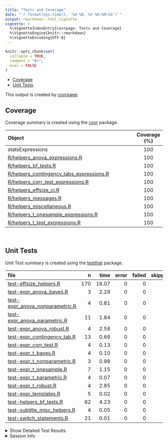 ```yaml
---
title: "Tests and Coverage"
date: "`r format(Sys.time(), '%d %B, %Y %H:%M:%S')`"
output: rmarkdown::html_vignette
vignette: >
  %\VignetteIndexEntry{covrpage: Tests and Coverage}
  %\VignetteEngine{knitr::rmarkdown}
  %\VignetteEncoding{UTF-8}
---
```

  
```r
knitr::opts_chunk$set(
  collapse = TRUE,
  comment = "#>",
  eval = FALSE
)
```

<!--- Placeholder for tests/README.md Do Not Edit--->
  - [Coverage](#coverage)
  - [Unit Tests](#unit-tests)

This output is created by
[covrpage](https://github.com/metrumresearchgroup/covrpage).

## Coverage

Coverage summary is created using the
[covr](https://github.com/r-lib/covr) package.

| Object                                                                                     | Coverage (%) |
| :----------------------------------------------------------------------------------------- | :----------: |
| statsExpressions                                                                           |     100      |
| [R/helpers\_anova\_expressions.R](https://github.com/IndrajeetPatil/statsExpressions/tree/master/R/helpers_anova_expressions.R)                        |     100      |
| [R/helpers\_bf\_tests.R](https://github.com/IndrajeetPatil/statsExpressions/tree/master/R/helpers_bf_tests.R)                                          |     100      |
| [R/helpers\_contingency\_tabs\_expressions.R](https://github.com/IndrajeetPatil/statsExpressions/tree/master/R/helpers_contingency_tabs_expressions.R) |     100      |
| [R/helpers\_corr\_test\_expressions.R](https://github.com/IndrajeetPatil/statsExpressions/tree/master/R/helpers_corr_test_expressions.R)               |     100      |
| [R/helpers\_effsize\_ci.R](https://github.com/IndrajeetPatil/statsExpressions/tree/master/R/helpers_effsize_ci.R)                                      |     100      |
| [R/helpers\_messages.R](https://github.com/IndrajeetPatil/statsExpressions/tree/master/R/helpers_messages.R)                                           |     100      |
| [R/helpers\_miscellaneous.R](https://github.com/IndrajeetPatil/statsExpressions/tree/master/R/helpers_miscellaneous.R)                                 |     100      |
| [R/helpers\_t\_onesample\_expressions.R](https://github.com/IndrajeetPatil/statsExpressions/tree/master/R/helpers_t_onesample_expressions.R)           |     100      |
| [R/helpers\_t\_test\_expressions.R](https://github.com/IndrajeetPatil/statsExpressions/tree/master/R/helpers_t_test_expressions.R)                     |     100      |

<br>

## Unit Tests

Unit Test summary is created using the
[testthat](https://github.com/r-lib/testthat) package.

| file                                                                          |   n |  time | error | failed | skipped | warning |
| :---------------------------------------------------------------------------- | --: | ----: | ----: | -----: | ------: | ------: |
| [test-effsize\_helpers.R](https://github.com/IndrajeetPatil/statsExpressions/tree/master/tests/testthat/test-effsize_helpers.R)                    | 170 | 16.07 |     0 |      0 |       0 |       0 |
| [test-expr\_anova\_bayes.R](https://github.com/IndrajeetPatil/statsExpressions/tree/master/tests/testthat/test-expr_anova_bayes.R)                 |   3 |  2.29 |     0 |      0 |       0 |       0 |
| [test-expr\_anova\_nonparametric.R](https://github.com/IndrajeetPatil/statsExpressions/tree/master/tests/testthat/test-expr_anova_nonparametric.R) |   4 |  0.81 |     0 |      0 |       0 |       0 |
| [test-expr\_anova\_parametric.R](https://github.com/IndrajeetPatil/statsExpressions/tree/master/tests/testthat/test-expr_anova_parametric.R)       |  11 |  1.84 |     0 |      0 |       0 |       0 |
| [test-expr\_anova\_robust.R](https://github.com/IndrajeetPatil/statsExpressions/tree/master/tests/testthat/test-expr_anova_robust.R)               |   4 |  2.58 |     0 |      0 |       0 |       0 |
| [test-expr\_contingency\_tab.R](https://github.com/IndrajeetPatil/statsExpressions/tree/master/tests/testthat/test-expr_contingency_tab.R)         |  13 |  0.66 |     0 |      0 |       0 |       0 |
| [test-expr\_corr\_test.R](https://github.com/IndrajeetPatil/statsExpressions/tree/master/tests/testthat/test-expr_corr_test.R)                     |   4 |  0.13 |     0 |      0 |       0 |       0 |
| [test-expr\_t\_bayes.R](https://github.com/IndrajeetPatil/statsExpressions/tree/master/tests/testthat/test-expr_t_bayes.R)                         |   4 |  0.10 |     0 |      0 |       0 |       0 |
| [test-expr\_t\_nonparametric.R](https://github.com/IndrajeetPatil/statsExpressions/tree/master/tests/testthat/test-expr_t_nonparametric.R)         |   3 |  0.98 |     0 |      0 |       0 |       0 |
| [test-expr\_t\_onesample.R](https://github.com/IndrajeetPatil/statsExpressions/tree/master/tests/testthat/test-expr_t_onesample.R)                 |   7 |  1.15 |     0 |      0 |       0 |       0 |
| [test-expr\_t\_parametric.R](https://github.com/IndrajeetPatil/statsExpressions/tree/master/tests/testthat/test-expr_t_parametric.R)               |   4 |  0.07 |     0 |      0 |       0 |       0 |
| [test-expr\_t\_robust.R](https://github.com/IndrajeetPatil/statsExpressions/tree/master/tests/testthat/test-expr_t_robust.R)                       |   4 |  2.85 |     0 |      0 |       0 |       0 |
| [test-expr\_templates.R](https://github.com/IndrajeetPatil/statsExpressions/tree/master/tests/testthat/test-expr_templates.R)                      |   5 |  0.02 |     0 |      0 |       0 |       0 |
| [test-helpers\_bf\_tests.R](https://github.com/IndrajeetPatil/statsExpressions/tree/master/tests/testthat/test-helpers_bf_tests.R)                 |  62 |  4.23 |     0 |      0 |       0 |       0 |
| [test-subtitle\_misc\_helpers.R](https://github.com/IndrajeetPatil/statsExpressions/tree/master/tests/testthat/test-subtitle_misc_helpers.R)       |   4 |  0.05 |     0 |      0 |       0 |       0 |
| [test-switch\_statements.R](https://github.com/IndrajeetPatil/statsExpressions/tree/master/tests/testthat/test-switch_statements.R)                |  21 |  0.01 |     0 |      0 |       0 |       0 |

<details closed>

<summary> Show Detailed Test Results </summary>

| file                                                                               | context                                    | test                                                                  | status |  n |  time |
| :--------------------------------------------------------------------------------- | :----------------------------------------- | :-------------------------------------------------------------------- | :----- | -: | ----: |
| [test-effsize\_helpers.R](https://github.com/IndrajeetPatil/statsExpressions/tree/master/tests/testthat/test-effsize_helpers.R#L11)                     | effsize\_t\_parametric                     | effsize works for Cohen’s d and Hedge’s g (between - without NA)      | PASS   | 29 |  0.03 |
| [test-effsize\_helpers.R](https://github.com/IndrajeetPatil/statsExpressions/tree/master/tests/testthat/test-effsize_helpers.R#L181_L184)               | effsize\_t\_parametric                     | effsize works for Cohen’s d and Hedge’s g (between - with NA)         | PASS   | 24 |  0.03 |
| [test-effsize\_helpers.R](https://github.com/IndrajeetPatil/statsExpressions/tree/master/tests/testthat/test-effsize_helpers.R#L329_L335)               | effsize\_t\_parametric                     | effsize works for Cohen’s d and Hedge’s g (within - without NA)       | PASS   | 26 |  0.03 |
| [test-effsize\_helpers.R](https://github.com/IndrajeetPatil/statsExpressions/tree/master/tests/testthat/test-effsize_helpers.R#L534_L543)               | effsize\_t\_parametric                     | effsize works for Cohen’s d and Hedge’s g (within - with NA)          | PASS   | 23 |  0.07 |
| [test-effsize\_helpers.R](https://github.com/IndrajeetPatil/statsExpressions/tree/master/tests/testthat/test-effsize_helpers.R#L756)                    | effsize\_t\_parametric                     | effsize works for one sample test                                     | PASS   | 14 |  0.01 |
| [test-effsize\_helpers.R](https://github.com/IndrajeetPatil/statsExpressions/tree/master/tests/testthat/test-effsize_helpers.R#L827)                    | t1way\_ci                                  | t1way\_ci works                                                       | PASS   | 13 | 14.52 |
| [test-effsize\_helpers.R](https://github.com/IndrajeetPatil/statsExpressions/tree/master/tests/testthat/test-effsize_helpers.R#L1006)                   | test\_yuend\_ci                            | Yuen’s test on trimmed means for dependent samples works              | PASS   | 18 |  1.09 |
| [test-effsize\_helpers.R](https://github.com/IndrajeetPatil/statsExpressions/tree/master/tests/testthat/test-effsize_helpers.R#L1096)                   | robcor\_ci                                 | robcor\_ci works                                                      | PASS   | 23 |  0.29 |
| [test-expr\_anova\_bayes.R](https://github.com/IndrajeetPatil/statsExpressions/tree/master/tests/testthat/test-expr_anova_bayes.R#L38)                  | expr\_anova\_bayes                         | expr\_anova\_bayes works (between-subjects)                           | PASS   |  1 |  0.04 |
| [test-expr\_anova\_bayes.R](https://github.com/IndrajeetPatil/statsExpressions/tree/master/tests/testthat/test-expr_anova_bayes.R#L78)                  | expr\_anova\_bayes                         | expr\_anova\_bayes works (within-subjects)                            | PASS   |  1 |  0.23 |
| [test-expr\_anova\_bayes.R](https://github.com/IndrajeetPatil/statsExpressions/tree/master/tests/testthat/test-expr_anova_bayes.R#L118)                 | expr\_anova\_bayes                         | expr\_anova\_bayes works (within-subjects) - with NA                  | PASS   |  1 |  2.02 |
| [test-expr\_anova\_nonparametric.R](https://github.com/IndrajeetPatil/statsExpressions/tree/master/tests/testthat/test-expr_anova_nonparametric.R#L56)  | expr\_anova\_nonparametric                 | between-subjects - data with and without NAs                          | PASS   |  2 |  0.29 |
| [test-expr\_anova\_nonparametric.R](https://github.com/IndrajeetPatil/statsExpressions/tree/master/tests/testthat/test-expr_anova_nonparametric.R#L161) | expr\_anova\_nonparametric                 | within-subjects - data with and without NAs                           | PASS   |  2 |  0.52 |
| [test-expr\_anova\_parametric.R](https://github.com/IndrajeetPatil/statsExpressions/tree/master/tests/testthat/test-expr_anova_parametric.R#L57)        | expr\_anova\_parametric - between-subjects | parametric anova subtitles work (without NAs)                         | PASS   |  1 |  0.03 |
| [test-expr\_anova\_parametric.R](https://github.com/IndrajeetPatil/statsExpressions/tree/master/tests/testthat/test-expr_anova_parametric.R#L130)       | expr\_anova\_parametric - between-subjects | parametric anova subtitles work (with NAs)                            | PASS   |  1 |  0.45 |
| [test-expr\_anova\_parametric.R](https://github.com/IndrajeetPatil/statsExpressions/tree/master/tests/testthat/test-expr_anova_parametric.R#L189)       | expr\_anova\_parametric - between-subjects | parametric anova subtitles with partial omega-squared                 | PASS   |  1 |  0.10 |
| [test-expr\_anova\_parametric.R](https://github.com/IndrajeetPatil/statsExpressions/tree/master/tests/testthat/test-expr_anova_parametric.R#L249)       | expr\_anova\_parametric - between-subjects | parametric anova subtitles with partial eta-squared and data with NAs | PASS   |  1 |  0.03 |
| [test-expr\_anova\_parametric.R](https://github.com/IndrajeetPatil/statsExpressions/tree/master/tests/testthat/test-expr_anova_parametric.R#L360)       | expr\_anova\_parametric - between-subjects | parametric anova subtitles with partial eta-squared and data with NAs | PASS   |  2 |  0.12 |
| [test-expr\_anova\_parametric.R](https://github.com/IndrajeetPatil/statsExpressions/tree/master/tests/testthat/test-expr_anova_parametric.R#L425)       | expr\_anova\_parametric - within-subjects  | parametric anova subtitles work (without NAs)                         | PASS   |  1 |  0.42 |
| [test-expr\_anova\_parametric.R](https://github.com/IndrajeetPatil/statsExpressions/tree/master/tests/testthat/test-expr_anova_parametric.R#L485)       | expr\_anova\_parametric - within-subjects  | parametric anova subtitles work (with NAs)                            | PASS   |  2 |  0.21 |
| [test-expr\_anova\_parametric.R](https://github.com/IndrajeetPatil/statsExpressions/tree/master/tests/testthat/test-expr_anova_parametric.R#L596)       | expr\_anova\_parametric - within-subjects  | parametric anova subtitles work (catch bad data)                      | PASS   |  1 |  0.39 |
| [test-expr\_anova\_parametric.R](https://github.com/IndrajeetPatil/statsExpressions/tree/master/tests/testthat/test-expr_anova_parametric.R#L673_L703)  | expr\_anova\_parametric - within-subjects  | checking warning message when too few obs                             | PASS   |  1 |  0.09 |
| [test-expr\_anova\_robust.R](https://github.com/IndrajeetPatil/statsExpressions/tree/master/tests/testthat/test-expr_anova_robust.R#L58)                | expr\_anova\_robust                        | expr\_anova\_robust works - between-subjects                          | PASS   |  2 |  2.53 |
| [test-expr\_anova\_robust.R](https://github.com/IndrajeetPatil/statsExpressions/tree/master/tests/testthat/test-expr_anova_robust.R#L155)               | expr\_anova\_robust                        | expr\_anova\_robust works - within-subjects                           | PASS   |  2 |  0.05 |
| [test-expr\_contingency\_tab.R](https://github.com/IndrajeetPatil/statsExpressions/tree/master/tests/testthat/test-expr_contingency_tab.R#L60)          | expr\_contingency\_tab                     | expr\_contingency\_tab works - data without NAs                       | PASS   |  2 |  0.28 |
| [test-expr\_contingency\_tab.R](https://github.com/IndrajeetPatil/statsExpressions/tree/master/tests/testthat/test-expr_contingency_tab.R#L176)         | expr\_contingency\_tab                     | expr\_contingency\_tab works - data with NAs                          | PASS   |  1 |  0.03 |
| [test-expr\_contingency\_tab.R](https://github.com/IndrajeetPatil/statsExpressions/tree/master/tests/testthat/test-expr_contingency_tab.R#L260)         | expr\_contingency\_tab\_paired             | paired expr\_contingency\_tab works - counts data without NAs         | PASS   |  1 |  0.05 |
| [test-expr\_contingency\_tab.R](https://github.com/IndrajeetPatil/statsExpressions/tree/master/tests/testthat/test-expr_contingency_tab.R#L359)         | expr\_contingency\_tab\_paired             | paired expr\_contingency\_tab works - with NAs                        | PASS   |  1 |  0.05 |
| [test-expr\_contingency\_tab.R](https://github.com/IndrajeetPatil/statsExpressions/tree/master/tests/testthat/test-expr_contingency_tab.R#L442)         | expr\_contingency\_tab\_paired             | paired data 4-by-4                                                    | PASS   |  1 |  0.06 |
| [test-expr\_contingency\_tab.R](https://github.com/IndrajeetPatil/statsExpressions/tree/master/tests/testthat/test-expr_contingency_tab.R#L502)         | expr\_contingency\_tab\_gof                | Goodness of Fit expr\_contingency\_tab works without counts           | PASS   |  2 |  0.07 |
| [test-expr\_contingency\_tab.R](https://github.com/IndrajeetPatil/statsExpressions/tree/master/tests/testthat/test-expr_contingency_tab.R#L599)         | expr\_contingency\_tab\_gof                | Goodness of Fit expr\_contingency\_tab works with counts              | PASS   |  1 |  0.06 |
| [test-expr\_contingency\_tab.R](https://github.com/IndrajeetPatil/statsExpressions/tree/master/tests/testthat/test-expr_contingency_tab.R#L653)         | expr\_contingency\_tab\_gof                | works with dataframes with NAs and with ratio                         | PASS   |  1 |  0.03 |
| [test-expr\_contingency\_tab.R](https://github.com/IndrajeetPatil/statsExpressions/tree/master/tests/testthat/test-expr_contingency_tab.R#L668_L671)    | expr\_contingency\_tab\_gof                | works even in edge cases                                              | PASS   |  3 |  0.03 |
| [test-expr\_corr\_test.R](https://github.com/IndrajeetPatil/statsExpressions/tree/master/tests/testthat/test-expr_corr_test.R#L54)                      | expr\_corr\_test                           | expr\_corr\_test works - nonparametric                                | PASS   |  1 |  0.08 |
| [test-expr\_corr\_test.R](https://github.com/IndrajeetPatil/statsExpressions/tree/master/tests/testthat/test-expr_corr_test.R#L112)                     | expr\_corr\_test                           | expr\_corr\_test works - parametric                                   | PASS   |  1 |  0.02 |
| [test-expr\_corr\_test.R](https://github.com/IndrajeetPatil/statsExpressions/tree/master/tests/testthat/test-expr_corr_test.R#L169)                     | expr\_corr\_test                           | expr\_corr\_test works - robust                                       | PASS   |  1 |  0.01 |
| [test-expr\_corr\_test.R](https://github.com/IndrajeetPatil/statsExpressions/tree/master/tests/testthat/test-expr_corr_test.R#L211)                     | expr\_corr\_test                           | expr\_corr\_test works - bayes                                        | PASS   |  1 |  0.02 |
| [test-expr\_t\_bayes.R](https://github.com/IndrajeetPatil/statsExpressions/tree/master/tests/testthat/test-expr_t_bayes.R#L42)                          | expr\_t\_bayes                             | expr\_t\_bayes works - between-subjects design                        | PASS   |  1 |  0.02 |
| [test-expr\_t\_bayes.R](https://github.com/IndrajeetPatil/statsExpressions/tree/master/tests/testthat/test-expr_t_bayes.R#L83)                          | expr\_t\_bayes                             | expr\_t\_bayes works - between-subjects design - with NA              | PASS   |  1 |  0.01 |
| [test-expr\_t\_bayes.R](https://github.com/IndrajeetPatil/statsExpressions/tree/master/tests/testthat/test-expr_t_bayes.R#L160)                         | expr\_t\_bayes                             | expr\_t\_bayes\_paired works - within-subjects design                 | PASS   |  1 |  0.04 |
| [test-expr\_t\_bayes.R](https://github.com/IndrajeetPatil/statsExpressions/tree/master/tests/testthat/test-expr_t_bayes.R#L199)                         | expr\_t\_bayes                             | expr\_t\_bayes\_paired works - within-subjects design - with NA       | PASS   |  1 |  0.03 |
| [test-expr\_t\_nonparametric.R](https://github.com/IndrajeetPatil/statsExpressions/tree/master/tests/testthat/test-expr_t_nonparametric.R#L51)          | expr\_t\_nonparametric                     | expr\_t\_nonparametric works - between-subjects design                | PASS   |  1 |  0.72 |
| [test-expr\_t\_nonparametric.R](https://github.com/IndrajeetPatil/statsExpressions/tree/master/tests/testthat/test-expr_t_nonparametric.R#L97_L101)     | expr\_t\_nonparametric                     | expr\_t\_nonparametric works - within-subjects design                 | PASS   |  2 |  0.26 |
| [test-expr\_t\_onesample.R](https://github.com/IndrajeetPatil/statsExpressions/tree/master/tests/testthat/test-expr_t_onesample.R#L198)                 | expr\_t\_onesample                         | expr\_t\_onesample parametric works                                   | PASS   |  4 |  0.04 |
| [test-expr\_t\_onesample.R](https://github.com/IndrajeetPatil/statsExpressions/tree/master/tests/testthat/test-expr_t_onesample.R#L255)                 | expr\_t\_onesample                         | expr\_t\_onesample non-parametric works                               | PASS   |  1 |  1.07 |
| [test-expr\_t\_onesample.R](https://github.com/IndrajeetPatil/statsExpressions/tree/master/tests/testthat/test-expr_t_onesample.R#L305)                 | expr\_t\_onesample                         | expr\_t\_onesample robust works                                       | PASS   |  1 |  0.03 |
| [test-expr\_t\_onesample.R](https://github.com/IndrajeetPatil/statsExpressions/tree/master/tests/testthat/test-expr_t_onesample.R#L346)                 | expr\_t\_onesample                         | expr\_t\_onesample bayes factor works                                 | PASS   |  1 |  0.01 |
| [test-expr\_t\_parametric.R](https://github.com/IndrajeetPatil/statsExpressions/tree/master/tests/testthat/test-expr_t_parametric.R#L61)                | expr\_t\_parametric                        | parametric t-test works (between-subjects without NAs)                | PASS   |  1 |  0.02 |
| [test-expr\_t\_parametric.R](https://github.com/IndrajeetPatil/statsExpressions/tree/master/tests/testthat/test-expr_t_parametric.R#L125)               | expr\_t\_parametric                        | parametric t-test works (between-subjects with NAs)                   | PASS   |  1 |  0.00 |
| [test-expr\_t\_parametric.R](https://github.com/IndrajeetPatil/statsExpressions/tree/master/tests/testthat/test-expr_t_parametric.R#L183)               | expr\_t\_parametric                        | parametric t-test works (within-subjects without NAs)                 | PASS   |  1 |  0.03 |
| [test-expr\_t\_parametric.R](https://github.com/IndrajeetPatil/statsExpressions/tree/master/tests/testthat/test-expr_t_parametric.R#L239)               | expr\_t\_parametric                        | parametric t-test works (within-subjects with NAs)                    | PASS   |  1 |  0.02 |
| [test-expr\_t\_robust.R](https://github.com/IndrajeetPatil/statsExpressions/tree/master/tests/testthat/test-expr_t_robust.R#L54)                        | expr\_t\_robust                            | expr\_t\_robust - within-subjects - without NAs                       | PASS   |  2 |  1.57 |
| [test-expr\_t\_robust.R](https://github.com/IndrajeetPatil/statsExpressions/tree/master/tests/testthat/test-expr_t_robust.R#L128)                       | expr\_t\_robust                            | expr\_t\_robust - within-subjects - with NAs                          | PASS   |  1 |  0.83 |
| [test-expr\_t\_robust.R](https://github.com/IndrajeetPatil/statsExpressions/tree/master/tests/testthat/test-expr_t_robust.R#L183)                       | expr\_t\_robust                            | expr\_t\_robust - between-subjects - without NAs                      | PASS   |  1 |  0.45 |
| [test-expr\_templates.R](https://github.com/IndrajeetPatil/statsExpressions/tree/master/tests/testthat/test-expr_templates.R#L56)                       | expr\_templates                            | checking if subtitle template works without any parameter             | PASS   |  1 |  0.00 |
| [test-expr\_templates.R](https://github.com/IndrajeetPatil/statsExpressions/tree/master/tests/testthat/test-expr_templates.R#L116)                      | expr\_templates                            | checking if subtitle template works with a single parameter           | PASS   |  2 |  0.00 |
| [test-expr\_templates.R](https://github.com/IndrajeetPatil/statsExpressions/tree/master/tests/testthat/test-expr_templates.R#L197)                      | expr\_templates                            | checking if subtitle template works with two parameters               | PASS   |  2 |  0.02 |
| [test-helpers\_bf\_tests.R](https://github.com/IndrajeetPatil/statsExpressions/tree/master/tests/testthat/test-helpers_bf_tests.R#L20)                  | helpers\_bf\_tests                         | bayes factor (correlation)                                            | PASS   |  5 |  0.02 |
| [test-helpers\_bf\_tests.R](https://github.com/IndrajeetPatil/statsExpressions/tree/master/tests/testthat/test-helpers_bf_tests.R#L57)                  | helpers\_bf\_tests                         | bayes factor (independent samples t-test)                             | PASS   |  6 |  0.03 |
| [test-helpers\_bf\_tests.R](https://github.com/IndrajeetPatil/statsExpressions/tree/master/tests/testthat/test-helpers_bf_tests.R#L103)                 | helpers\_bf\_tests                         | bayes factor (paired t-test)                                          | PASS   |  7 |  0.04 |
| [test-helpers\_bf\_tests.R](https://github.com/IndrajeetPatil/statsExpressions/tree/master/tests/testthat/test-helpers_bf_tests.R#L144)                 | helpers\_bf\_tests                         | bayes factor (one sample t-test)                                      | PASS   |  7 |  0.02 |
| [test-helpers\_bf\_tests.R](https://github.com/IndrajeetPatil/statsExpressions/tree/master/tests/testthat/test-helpers_bf_tests.R#L210)                 | helpers\_bf\_tests                         | bayes factor (between-subjects - anova)                               | PASS   |  9 |  0.09 |
| [test-helpers\_bf\_tests.R](https://github.com/IndrajeetPatil/statsExpressions/tree/master/tests/testthat/test-helpers_bf_tests.R#L318)                 | helpers\_bf\_tests                         | bayes factor (within-subjects - anova)                                | PASS   |  9 |  0.71 |
| [test-helpers\_bf\_tests.R](https://github.com/IndrajeetPatil/statsExpressions/tree/master/tests/testthat/test-helpers_bf_tests.R#L383)                 | helpers\_bf\_tests                         | bayes factor (proportion test)                                        | PASS   |  6 |  3.25 |
| [test-helpers\_bf\_tests.R](https://github.com/IndrajeetPatil/statsExpressions/tree/master/tests/testthat/test-helpers_bf_tests.R#L477)                 | helpers\_bf\_tests                         | bayes factor (contingency tab)                                        | PASS   | 10 |  0.07 |
| [test-helpers\_bf\_tests.R](https://github.com/IndrajeetPatil/statsExpressions/tree/master/tests/testthat/test-helpers_bf_tests.R#L553)                 | helpers\_bf\_tests                         | bayes factor caption maker check                                      | PASS   |  1 |  0.00 |
| [test-helpers\_bf\_tests.R](https://github.com/IndrajeetPatil/statsExpressions/tree/master/tests/testthat/test-helpers_bf_tests.R#L583_L601)            | helpers\_bf\_tests                         | bayes factor caption maker check                                      | PASS   |  2 |  0.00 |
| [test-subtitle\_misc\_helpers.R](https://github.com/IndrajeetPatil/statsExpressions/tree/master/tests/testthat/test-subtitle_misc_helpers.R#L27)        | long\_to\_wide\_converter                  | long\_to\_wide\_converter works                                       | PASS   |  4 |  0.05 |
| [test-switch\_statements.R](https://github.com/IndrajeetPatil/statsExpressions/tree/master/tests/testthat/test-switch_statements.R#L8)                  | switch statements                          | switch for effct size type works                                      | PASS   | 13 |  0.00 |
| [test-switch\_statements.R](https://github.com/IndrajeetPatil/statsExpressions/tree/master/tests/testthat/test-switch_statements.R#L30)                 | switch statements                          | switch for stats type works                                           | PASS   |  8 |  0.01 |

</details>

<details>

<summary> Session Info </summary>

| Field    | Value                            |
| :------- | :------------------------------- |
| Version  | R version 3.6.1 (2019-07-05)     |
| Platform | x86\_64-w64-mingw32/x64 (64-bit) |
| Running  | Windows 10 x64 (build 16299)     |
| Language | English\_United States           |
| Timezone | America/New\_York                |

| Package  | Version |
| :------- | :------ |
| testthat | 2.2.1   |
| covr     | 3.3.0   |
| covrpage | 0.0.70  |

</details>

<!--- Final Status : pass --->
